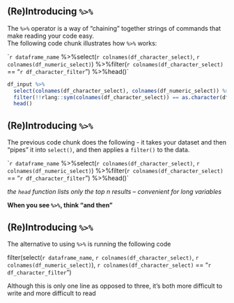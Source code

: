 ## (Re)Introducing `%>%` {.build}

The `%>%` operator is a way of "chaining" together strings of commands that make reading your code easy.  
The following code chunk illustrates how `%>%` works:  
  
``r dataframe_name` %>%`  
    `select(`r colnames(df_character_select)`, `r colnames(df_numeric_select)`) %>%`   
    `filter(`r colnames(df_character_select)` == "`r df_character_filter`") %>%`   
    `head()`  

```r
df_input %>%
  select(colnames(df_character_select), colnames(df_numeric_select)) %>% 
  filter(!!rlang::sym(colnames(df_character_select)) == as.character(df_character_filter)) %>% 
  head()
```

## (Re)Introducing `%>%` {.build}

The previous code chunk does the following - it takes your dataset and then "pipes" it into `select()`, and then applies a `filter()` to the data.
  
``r dataframe_name` %>%`  
    `select(`r colnames(df_character_select)`, `r colnames(df_numeric_select)`) %>%`   
    `filter(`r colnames(df_character_select)` == "`r df_character_filter`") %>%`   
    `head()`  
  
*the `head` function lists only the top n results -- convenient for long variables*
  
  
**When you see `%>%`, think "and then"**

## (Re)Introducing `%>%` {.build}

The alternative to using `%>%` is running the following code

filter(select(`r dataframe_name`, `r colnames(df_character_select)`, `r colnames(df_numeric_select)`), `r colnames(df_character_select)` == "`r df_character_filter`")

Although this is only one line as opposed to three, it's both more difficult to write and more difficult to read  
